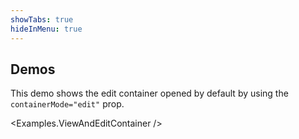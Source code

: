 ```yaml
---
showTabs: true
hideInMenu: true
---
```



## Demos

This demo shows the edit container opened by default by using the `containerMode="edit"` prop.

<Examples.ViewAndEditContainer />
